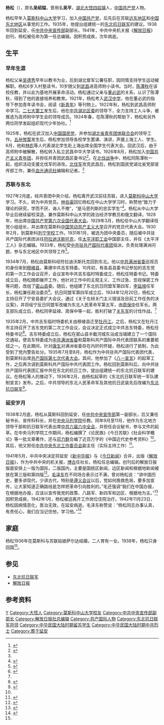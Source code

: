 {{Otheruses|other=名为杨松的其他人物|杨松}}
{{Otheruses|other=名为吴平的其他人物|吴平}}
{{Infobox_officeholder
| name= 杨松
| image name = 
| width =200px
| Sex = 男
| 原名 = 吴绍镒
| party = {{中国共产党}}
| nationality = {{ROC}}
| Native place =
| date of birth =1907年11月14日
| place of birth = {{QING}}[[湖北省|湖北省]][[黄安县|黄安县]]四姑墩
| date of death = {{death date and age|1942|11|23|1907|11|14}}
| place of death = {{ROC}}[[陕甘宁边区|陕甘宁边区]][[延安市|延安市]]
| relatives =
| educate = [[莫斯科中山大学|莫斯科中山大学]]
| past =
| awards=
| spouse = 萨尔达
|子女=一女
| work = 
* 《杨松文集》
}}
'''杨松'''（{{bd|1907年|11月14日|1942年|11月23日}}），原名'''吴绍镒'''，曾用名'''吴平'''，[[湖北|湖北]][[大悟|大悟]][[四姑镇|四姑镇]]人，[[中国共产党|中国共产党]]人物。

杨松早年入[[莫斯科中山大学|莫斯科中山大学]]学习，加入[[中国共产党|中国共产党]]，后先后在苏联[[远东地区|远东地区]]和[[中国东北地区|中国东北地区]]从事党的工作。1935年，他提出组建统一的[[东北抗日联军|东北抗日联军]]的建议。1938年回到延安，任[[中共中央宣传部|中共中央宣传部]]副部长。1941年，中共中央机关报《[[解放日报|解放日报]]》创刊，杨松被任命为第一任总编辑。因积劳成疾，次年病逝。

== 生平 ==
=== 早年生涯 ===
杨松父亲[[吴德秀|吴德秀]]早年以教书为业，后到湖北督军公署任职，因同情支持学生运动被解职。杨松6岁入村塾读书，10岁随父到[[武昌|武昌]]进高师附小读书。当时，[[陈潭秋|陈潭秋]]在该校任教，并以此为基地开展革命活动。杨松通过父亲与[[董必武|董必武]]的关系，认识了陈潭秋，得到了他的直接培养和教育。1921年，杨松考入[[武汉中学|武汉中学]]，他在董必武的指导下参加青年读书会，阅读《[[新青年|新青年]]》等刊物上。1922年秋，杨松到武昌高师附中学习。[[二七大罢工|二七大罢工]]发生后，他在[[中共湖北区委|中共湖北区委]]的领导下，全力支持工人斗争，被推选为高师附中学生会的领导成员。1924年春，在陈潭秋的帮助下，杨松和另外两位同学发起组织现代少年协社。<ref name="报人杨松">{{cite journal |author1=井清月 |title=报人杨松的传奇革命生涯 |journal=世纪风采 |date=2018 |issue=4 |url=http://dangshi.people.com.cn/big5/n1/2018/0504/c85037-29964789.html |access-date=2020-07-15 |archive-date=2020-07-15 |archive-url=https://web.archive.org/web/20200715143425/http://dangshi.people.com.cn/big5/n1/2018/0504/c85037-29964789.html |dead-url=no }}</ref>

1925年，杨松在武汉加入[[中国国民党|中国国民党]]，并参加[[湖北省青年团体联合会|湖北省青年团体联合会]]的领导工作。[[五卅惨案|五卅惨案]]发生后，杨松参加领导各校学生罢课、演讲，声援上海工人、学生。6月，他和[[林彪|林彪]]等人代表湖北学生赴上海出席全国学生代表大会。回武汉后，由于高师附中被解散，杨松转入私立武昌中华大学读书。1926年8月，杨松加入[[中国共产主义青年团|中国共产主义青年团]]，并担任共青团武昌区委书记<ref name="第一任总编">{{cite journal |author1=陈力丹 |title=延安《解放日报》第一任总编辑杨松 |journal=新闻界 |date=2013 |issue=21}}</ref>。在[[北伐战争|北伐战争]]中，杨松同陈潭秋一起，组织活动支援北伐军的进攻。[[北伐军|北伐军]]攻克武昌后，杨松到国民党湖北省党部宣传部工作，兼任[[血光通讯社|血光通讯社]]编辑和记者。<ref name="报人杨松"/>

=== 苏联与东北 ===
1927年2月底，经共青团中央介绍，杨松离开武汉前往苏联，进入[[莫斯科中山大学|莫斯科中山大学]]学习。不久，转为中共党员。[[林伯渠|林伯渠]]回忆杨松在中山大学学习时，称赞他“致力于理论的研究，学而不厌，诲人不倦”，“是马恩列斯的忠实学生”<ref>{{cite web |author1=穆兆勇 |title=《解放日报》的第一任总编辑——杨松 |url=http://www.hbyajs.cn/show.asp?id=2408 |website=湖北省延安精神研究会 |accessdate=2020-07-15 |date=2018-02-11 |archive-date=2020-07-15 |archive-url=https://web.archive.org/web/20200715133707/http://www.hbyajs.cn/show.asp?id=2408 |dead-url=no }}</ref>。杨松从中山大学毕业后继续留校深造，兼作莫斯科中山大学的政治经济学教员和俄文翻译。1928年，他出席[[中国共产党第六次全国代表大会|中国共产党第六次全国代表大会]]。1929年3月，杨松任中山大学翻译班党小组组长，并出席在莫斯科[[中国劳动共产主义大学|中国劳动共产主义大学]]召开的党员代表大会。1930年2月，到莫斯科[[列宁学校|列宁学校]]工作。1931年1月，被选为团中央委员，随后被中共驻共产国际代表团派往[[符拉迪沃斯托克|符拉迪沃斯托克]]，任[[太平洋职工会|太平洋职工会]]中国部主任，并任《太平洋工人》杂志编辑。1933年，杨松受[[中共驻共产国际代表团|中共驻共产国际代表团]]指派，负责处理满洲问题，参与东北地区中共领导工作<ref>{{cite book |author1=信阳市政协文史资料委员会 |author2=罗山县政协委员会 |title=历史的见证 杨松纪念文集 |date=2002 |publisher=罗山科技印刷有限公司|page=4}}</ref>。

1934年7月，杨松由莫斯科经符拉迪沃斯托克回到东北。他以[[中共满洲省委|中共满洲省委]]巡视员的身份来到[[穆棱县|穆棱县]]，筹建中共吉东特委。10月初，有各县县委书记参加的吉东党的第一次工作会议召开，会议宣布中共吉东临时特委成立，杨松任特委书记。特委成立后，杨松随即展开工作，他针对工作中的主观主义、工作过急、忽视保密工作等问题，改组了[[密山县|密山县]]委。随后，他组建了东北抗日同盟军第四军，[[李延禄|李延禄]]任军长，杨松兼任政治委员<ref>{{cite web |title=党的宣传教育战线的优秀战士――杨松 |url=http://cpc.people.com.cn/GB/64093/64105/64393/4525272.html |website=人民网 |accessdate=2020-07-15 |archive-date=2020-07-15 |archive-url=https://web.archive.org/web/20200715134319/http://cpc.people.com.cn/GB/64093/64105/64393/4525272.html |dead-url=no }}</ref>。抗日同盟军第四军成立后，1934年12月20日，杨松又主持召开了宁安县委扩大会议，通过《关于左倾关门主义错误及目前工作任务的决议案》，并将绥宁反日同盟军改编为东北人民革命军第五军，由[[周保中|周保中]]任军长。两支部队成立后，杨松同李延禄、周保中等一起，胜利打破了[[关东军|关东军]]的讨伐作战。<ref name="报人杨松"/>

1935年2月，中共吉东临时特委机关由穆棱县迁至[[牡丹江|牡丹江]]。之后，杨松又在牡丹江市主持召开了吉东党的第二次工作会议，会议决定正式成立中共吉东特委，杨松任特委书记<ref>{{cite book |author1=朱姝璇 |title=东北抗日联军史 |date=2014 |publisher=解放军出版社 |location=北京 |isbn=978-7-5065-6718-3 |page=135}}</ref>。吉东特委成立后，杨松在密山县半截河城东浴成当铺建立了一个国际交通站，使吉东特委成为[[中共满洲省委|中共满洲省委]]和莫斯科共产国际中共代表团联系的重要枢纽之一。在此期间，针对[[康生|康生]]对满洲省委存在内奸的怀疑，杨松进行了抵制，为此受到了党内警告处分。1935年7月至8月，杨松作为中共驻共产国际代表团代表，到莫斯科出席[[共产国际第七次代表大会|共产国际第七次代表大会]]。其间，他参加了《[[八一宣言|八一宣言]]》的起草工作，之后再次调到莫斯科共产国际中共代表团工作。杨松回到莫斯科后，向中共驻共产国际代表团汇报中共在东北的抗日工作，提出组建统一的东北抗日联军的建议。在杨松等人的推动下，1936年2月，由杨松起草的《东北抗日联军统一军队建制宣言》发布。之后，中共领导的东北人民革命军及其他抗日武装先后改编为[[东北抗日联军|东北抗日联军]]<ref>{{cite book |author1=刘晶芳编 |title=杨松文集 |date=2013 |publisher=人民出版社 |location=北京 |isbn=978-7-01-012975-4|page=225-227}}</ref>。

=== 延安岁月 ===
1938年2月底，杨松从莫斯科回到延安，任[[中共中央宣传部|中共中央宣传部]]第一副部长，后又兼任秘书长、宣传科科长，并在[[中央马列学院|中央马列学院]]任教。同年9月至11月，他作为东北地方领导干部和抗日联军代表出席[[中共六届六中全会|中共六届六中全会]]，并担任会议秘书，参与文件的起草。在中央马列学院工作期间，杨松编撰了《论民族》《今日苏联》《社会科学概论》等一批文章著作，还与[[邓力群|邓力群]]合编了近百万字的《中国近代史参考资料》<ref name="报人杨松"/>。其后，他又担任[[中共中央东北工作委员会|中共中央东北工作委员会]]副主任（实际主持工作）<ref>{{cite book |author1=尚金州 |title=中共驻共产国际代表团史 |date=2019 |publisher=人民出版社 |location=北京 |isbn=978-7-01-021220-3 |page=208}}</ref>。

1941年5月，中共中央决定将延安《[[新中华报|新中华报]]》与《[[今日新闻|今日新闻]]》合并，出版《[[解放日报|解放日报]]》，作为中共中央的机关报，[[博古|博古]]任社长，杨松任总编辑。创刊后的解放日报版面安排上一版为国际，二版国内，主要是国统区新闻，边区新闻和根据地新闻被放在第三版和第四版<ref>{{cite book |author1=陈力丹 |title=新闻理论十讲 |date=2020 |publisher=复旦大学出版社 |location=上海 |isbn=978-7-309-13988-4 |page=23}}</ref>。[[毛泽东|毛泽东]]在不同场合表示过不满，曾对杨松说：“讲中国历史，要多讲现代，少讲古代，特别是[[遵义会议|遵义会议]]以后，党如何挽救危局，要多加宣传，让大家知道正确路线是怎样把革命引向胜利的。”毛还强调“我们在中国办报，在根据地办报，应该以宣传我党的政策、八路军、新四军和边区、根据地为主。”<ref>{{cite book |author1=中国社会科学院新闻研究所 |title=新闻研究资料 总第17辑 |date=1983 |publisher=中国社会科学出版社 |location=北京 |page=13}}</ref>因积劳成疾，1942年1月，杨松被迫离开工作岗位住院治疗。1942年11月23日，杨松因病情恶化，医治无效，在延安病逝。毛泽东称赞说：“杨松同志办事认真，有责任心，我们应当记住他，学习他。”<ref>{{cite web |title=杨松：党的宣传教育战线的优秀战士 |url=http://www.xinhuanet.com/2019-02/02/c_1124078975.htm |website=新华网 |accessdate=2020-07-15 |date=2019-02-02 |archive-date=2020-08-13 |archive-url=https://web.archive.org/web/20200813061859/http://www.xinhuanet.com/2019-02/02/c_1124078975.htm |dead-url=no }}</ref>

== 家庭 ==
杨松1936年在莫斯科与苏联姑娘萨尔达结婚，二人育有一女。1938年，杨松只身回国<ref name="第一任总编"/>。

== 参见 ==
* [[东北抗日联军|东北抗日联军]]
* [[解放日报|解放日报]]

== 参考资料 ==
{{Reflist}}

{{Authority control}}

{{DEFAULTSORT:Yang杨}}
[[Category:吴姓|Y]]
[[Category:大悟人|Category:大悟人]]
[[Category:莫斯科中山大学校友|Category:莫斯科中山大学校友]]
[[Category:中共中央宣传部副部长|Category:中共中央宣传部副部长]]
[[Category:解放日报社总编辑|Category:解放日报社总编辑]]
[[Category:共产国际人物|Category:共产国际人物]]
[[Category:东北抗日联军将领|Category:东北抗日联军将领]]
[[Category:中华民国大陆时期留苏学生|Category:中华民国大陆时期留苏学生]]
[[Category:中华民国大陆时期中共烈士|Category:中华民国大陆时期中共烈士]]
[[Category:葬于延安|Category:葬于延安]]